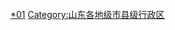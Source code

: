 {{catmore|临沂市|山东省临沂市}}
[[Category:临沂行政区划|*01]]
[[Category:山东各地级市县级行政区|Category:山东各地级市县级行政区]]
<br>{{hideh
|Head = 临沂各区县所辖乡镇与街道
|FrameStyle   = border:solid 1px #0000ff;
|HeadStyle    = text-align:left;background:transparent;
|ContentStyle = background: #FFFFE0;
}}
{{edit|Template:临沂市兰山区行政区划}}{{临沂市兰山区行政区划|state=expanded}}<br>
{{edit|Template:临沂市罗庄区行政区划}}{{临沂市罗庄区行政区划|state=expanded}}<br>
{{edit|Template:临沂市河东区行政区划}}{{临沂市河东区行政区划|state=expanded}}<br>
{{edit|Template:沂南县行政区划}}{{沂南县行政区划|state=expanded}}<br>
{{edit|Template:郯城县行政区划}}{{郯城县行政区划|state=expanded}}<br>
{{edit|Template:沂水县行政区划}}{{沂水县行政区划|state=expanded}}<br>
{{edit|Template:苍山县行政区划}}{{苍山县行政区划|state=expanded}}<br>
{{edit|Template:费县行政区划}}{{费县行政区划|state=expanded}}<br>
{{edit|Template:平邑县行政区划}}{{平邑县行政区划|state=expanded}}<br>
{{edit|Template:莒南县行政区划}}{{莒南县行政区划|state=expanded}}<br>
{{edit|Template:蒙阴县行政区划}}{{蒙阴县行政区划|state=expanded}}<br>
{{edit|Template:临沭县行政区划}}{{临沭县行政区划|state=expanded}}<br>
{{hidef}}